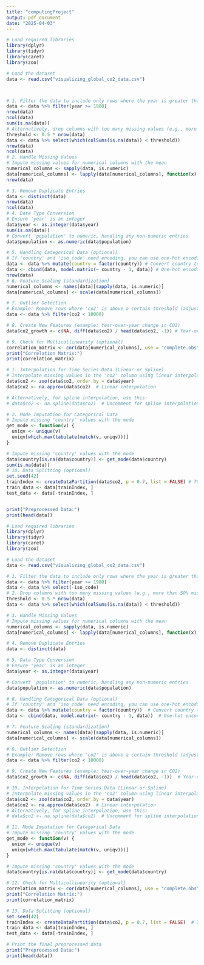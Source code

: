 ```yaml
---
title: "computingProject"
output: pdf_document
date: "2025-04-03"
---
```


```r
# Load required libraries
library(dplyr)
library(tidyr)
library(caret)
library(zoo)

# Load the dataset
data <- read.csv("visualizing_global_co2_data.csv")



# 1. Filter the data to include only rows where the year is greater than or equal to 1980
data <- data %>% filter(year >= 1980)
nrow(data)
ncol(data)
sum(is.na(data))
# Alternatively, drop columns with too many missing values (e.g., more than 50% missing)
threshold <- 0.5 * nrow(data)
data <- data %>% select(which(colSums(is.na(data)) < threshold))
nrow(data)
ncol(data)
# 2. Handle Missing Values
# Impute missing values for numerical columns with the mean
numerical_columns <- sapply(data, is.numeric)
data[numerical_columns] <- lapply(data[numerical_columns], function(x) ifelse(is.na(x), mean(x, na.rm = TRUE), x))
nrow(data)

# 3. Remove Duplicate Entries
data <- distinct(data)
nrow(data)
ncol(data)
# 4. Data Type Conversion
# Ensure 'year' is an integer
data$year <- as.integer(data$year)
sum(is.na(data))
# Convert 'population' to numeric, handling any non-numeric entries
data$population <- as.numeric(data$population)

# 5. Handling Categorical Data (optional)
# If 'country' and 'iso_code' need encoding, you can use one-hot encoding
data <- data %>% mutate(country = factor(country)) # Convert country to factor for encoding if necessary
data <- cbind(data, model.matrix(~ country - 1, data)) # One-hot encoding for country (if needed)
nrow(data)
# 6. Feature Scaling (standardization)
numerical_columns <- names(data)[sapply(data, is.numeric)]
data[numerical_columns] <- scale(data[numerical_columns])

# 7. Outlier Detection
# Example: Remove rows where 'co2' is above a certain threshold (adjust the threshold as needed)
data <- data %>% filter(co2 < 10000)

# 8. Create New Features (example: Year-over-year change in CO2)
data$co2_growth <- c(NA, diff(data$co2) / head(data$co2, -1)) # Year-over-year percentage growth

# 9. Check for Multicollinearity (optional)
correlation_matrix <- cor(data[numerical_columns], use = "complete.obs")
print("Correlation Matrix:")
print(correlation_matrix)

# 1. Interpolation for Time Series Data (Linear or Spline)
# Interpolate missing values in the 'co2' column using linear interpolation
data$co2 <- zoo(data$co2, order.by = data$year)
data$co2 <- na.approx(data$co2)  # Linear interpolation

# Alternatively, for spline interpolation, use this:
# data$co2 <- na.spline(data$co2)  # Uncomment for spline interpolation

# 2. Mode Imputation for Categorical Data
# Impute missing 'country' values with the mode
get_mode <- function(v) {
  uniqv <- unique(v)
  uniqv[which.max(tabulate(match(v, uniqv)))]
}

# Impute missing 'country' values with the mode
data$country[is.na(data$country)] <- get_mode(data$country)
sum(is.na(data))
# 10. Data Splitting (optional)
set.seed(42)
trainIndex <- createDataPartition(data$co2, p = 0.7, list = FALSE) # 70% train, 30% test
train_data <- data[trainIndex, ]
test_data <- data[-trainIndex, ]


print("Preprocessed Data:")
print(head(data))


```

```r

# Load required libraries
library(dplyr)
library(tidyr)
library(caret)
library(zoo)

# Load the dataset
data <- read.csv("visualizing_global_co2_data.csv")

# 1. Filter the data to include only rows where the year is greater than or equal to 1980
data <- data %>% filter(year >= 1980)
data <- data %>% select(-iso_code)
# 2. Drop columns with too many missing values (e.g., more than 50% missing)
threshold <- 0.5 * nrow(data)
data <- data %>% select(which(colSums(is.na(data)) < threshold))

# 3. Handle Missing Values
# Impute missing values for numerical columns with the mean
numerical_columns <- sapply(data, is.numeric)
data[numerical_columns] <- lapply(data[numerical_columns], function(x) ifelse(is.na(x), mean(x, na.rm = TRUE), x))

# 4. Remove Duplicate Entries
data <- distinct(data)

# 5. Data Type Conversion
# Ensure 'year' is an integer
data$year <- as.integer(data$year)

# Convert 'population' to numeric, handling any non-numeric entries
data$population <- as.numeric(data$population)

# 6. Handling Categorical Data (optional)
# If 'country' and 'iso_code' need encoding, you can use one-hot encoding
data <- data %>% mutate(country = factor(country))  # Convert country to factor for encoding if necessary
data <- cbind(data, model.matrix(~ country - 1, data))  # One-hot encoding for country (if needed)

# 7. Feature Scaling (standardization)
numerical_columns <- names(data)[sapply(data, is.numeric)]
data[numerical_columns] <- scale(data[numerical_columns])

# 8. Outlier Detection
# Example: Remove rows where 'co2' is above a certain threshold (adjust the threshold as needed)
data <- data %>% filter(co2 < 10000)

# 9. Create New Features (example: Year-over-year change in CO2)
data$co2_growth <- c(NA, diff(data$co2) / head(data$co2, -1))  # Year-over-year percentage growth

# 10. Interpolation for Time Series Data (Linear or Spline)
# Interpolate missing values in the 'co2' column using linear interpolation
data$co2 <- zoo(data$co2, order.by = data$year)
data$co2 <- na.approx(data$co2)  # Linear interpolation
# Alternatively, for spline interpolation, use this:
# data$co2 <- na.spline(data$co2)  # Uncomment for spline interpolation

# 11. Mode Imputation for Categorical Data
# Impute missing 'country' values with the mode
get_mode <- function(v) {
  uniqv <- unique(v)
  uniqv[which.max(tabulate(match(v, uniqv)))]
}

# Impute missing 'country' values with the mode
data$country[is.na(data$country)] <- get_mode(data$country)

# 12. Check for Multicollinearity (optional)
correlation_matrix <- cor(data[numerical_columns], use = "complete.obs")
print("Correlation Matrix:")
print(correlation_matrix)

# 13. Data Splitting (optional)
set.seed(42)
trainIndex <- createDataPartition(data$co2, p = 0.7, list = FALSE)  # 70% train, 30% test
train_data <- data[trainIndex, ]
test_data <- data[-trainIndex, ]

# Print the final preprocessed data
print("Preprocessed Data:")
print(head(data))



```

```r

```